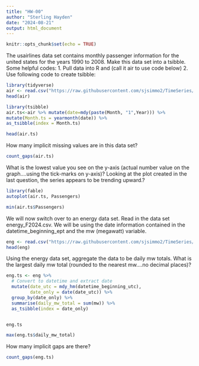 ```yaml
---
title: "HW-00"
author: "Sterling Hayden"
date: "2024-08-21"
output: html_document
---
```


```r
knitr::opts_chunk$set(echo = TRUE)
```

The usairlines data set contains monthly passenger information for the united states for the years 1990 to 2008.  Make this data set into a tsibble.  Some helpful codes:
1. Pull data into R and (call it air to use code below)
2. Use following code to create tsibble: 
```r
library(tidyverse)
air <- read.csv("https://raw.githubusercontent.com/sjsimmo2/TimeSeries/master/usairlines.csv")
head(air)
```

```r
library(tsibble)
air.ts<-air %>% mutate(date=mdy(paste(Month, "1",Year))) %>% 
mutate(Month.ts = yearmonth(date)) %>% 
as_tsibble(index = Month.ts)

head(air.ts)
```



How many implicit missing values are in this data set?
```r
count_gaps(air.ts)
```


What is the lowest value you see on the y-axis (actual number value on the graph....using the tick-marks on y-axis)? 
Looking at the plot created in the last question, the series appears to be trending upward.?
```r
library(fable)
autoplot(air.ts, Passengers)
```
```r
min(air.ts$Passengers)
```



We will now switch over to an energy data set. Read in the data set energy_F2024.csv.  We will be using the date information contained in the datetime_beginning_ept and the mw (megawatt) variable.
```r
eng <- read.csv("https://raw.githubusercontent.com/sjsimmo2/TimeSeries/master/energy_F2024.csv")
head(eng)
```
Using the energy data set, aggregate the data to be daily mw totals.  What is the largest daily mw total (rounded to the nearest mw....no decimal places)?
```r
eng.ts <- eng %>%
  # Convert to datetime and extract date
  mutate(date_utc = mdy_hm(datetime_beginning_utc),
         date_only = date(date_utc)) %>%
  group_by(date_only) %>%
  summarise(daily_mw_total = sum(mw)) %>%
  as_tsibble(index = date_only)


eng.ts
```

```r
max(eng.ts$daily_mw_total)
```

How many implicit gaps are there?
```r
count_gaps(eng.ts)
```